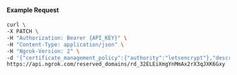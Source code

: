 #### Example Request

```bash
curl \
-X PATCH \
-H "Authorization: Bearer {API_KEY}" \
-H "Content-Type: application/json" \
-H "Ngrok-Version: 2" \
-d '{"certificate_management_policy":{"authority":"letsencrypt"},"description":"point-of-sale new york #302","http_endpoint_configuration_id":"ec_32ELEhVwfU0mwEFwiur7jA5onj5","https_endpoint_configuration_id":"ec_32ELEggSf8FiNthtwjIrLVdzMEt","metadata":"{\"env\": \"staging\", \"connector_id\":\"64698fcc-5f5c-4b63-910e-8669d04bd943\"}"}' \
https://api.ngrok.com/reserved_domains/rd_32ELEiXmgYnMmAx2rX3qJXK6Gxy
```

